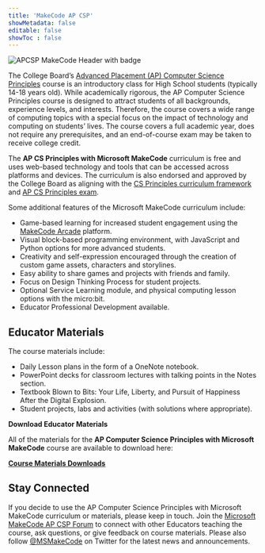 ```yaml
---
title: 'MakeCode AP CSP'
showMetadata: false
editable: false
showToc : false
---
```


![APCSP MakeCode Header with badge](/images/apcsp-makecode-header.png)

The College Board’s [Advanced Placement (AP) Computer Science Principles](https://apcentral.collegeboard.org/courses/ap-computer-science-principles) course is an introductory class for High School students (typically 14-18 years old). While academically rigorous, the AP Computer Science Principles course is designed to attract students of all backgrounds, experience levels, and interests. Therefore, the course covers a wide range of computing topics with a special focus on the impact of technology and computing on students’ lives. The course covers a full academic year, does not require any prerequisites, and an end-of-course exam may be taken to receive college credit.

The **AP CS Principles with Microsoft MakeCode** curriculum is free and uses web-based technology and tools that can be accessed across platforms and devices. The curriculum is also endorsed and approved by the College Board as aligning with the [CS Principles curriculum framework](https://apcentral.collegeboard.org/courses/ap-computer-science-principles/course?course=ap-computer-science-principles) and [AP CS Principles exam](https://apcentral.collegeboard.org/courses/ap-computer-science-principles/exam).

Some additional features of the Microsoft MakeCode curriculum include: 

* Game-based learning for increased student engagement using the [MakeCode Arcade](https://arcade.makecode.com) platform.  
* Visual block-based programming environment, with JavaScript and Python options for more advanced students.
* Creativity and self-expression encouraged through the creation of custom game assets, characters and storylines.
* Easy ability to share games and projects with friends and family.
* Focus on Design Thinking Process for student projects.
* Optional Service Learning module, and physical computing lesson options with the micro:bit.
* Educator Professional Development available.

## Educator Materials

The course materials include:

* Daily Lesson plans in the form of a OneNote notebook.
* PowerPoint decks for classroom lectures with talking points in the Notes section.
* Textbook Blown to Bits: Your Life, Liberty, and Pursuit of Happiness After the Digital Explosion.
* Student projects, labs and activities (with solutions where appropriate).

<Tip>

**Download Educator Materials**

All of the materials for the **AP Computer Science Principles with Microsoft MakeCode** course are available to download here:

**[Course Materials Downloads](https://aka.ms/MSMakeCodeAPCSP)**
</Tip>

## Stay Connected 

If you decide to use the AP Computer Science Principles with Microsoft MakeCode curriculum or materials, please keep in touch. Join the [Microsoft MakeCode AP CSP Forum](https://forum.makecode.com/c/ap-cs-principles/23) to connect with other Educators teaching the course, ask questions, or give feedback on course materials. Please also follow [@MSMakeCode](https://twitter.com/MSMakeCode) on Twitter for the latest news and announcements.
